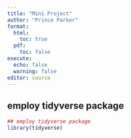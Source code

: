 ```yaml
---
title: "Mini Project"
author: "Prince Parker"
format: 
  html:
    toc: true
  pdf: 
    toc: false
execute: 
  echo: false
  warning: false
editor: source
---
```


## employ tidyverse package

```r
## employ tidyverse package
library(tidyverse)

```

